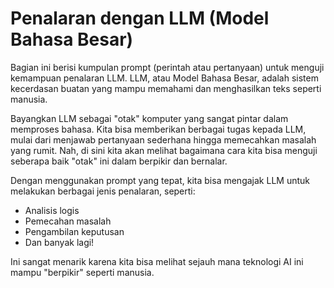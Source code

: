 
# Penalaran dengan LLM (Model Bahasa Besar)


Bagian ini berisi kumpulan prompt (perintah atau pertanyaan) untuk menguji kemampuan penalaran LLM. LLM, atau Model Bahasa Besar, adalah sistem kecerdasan buatan yang mampu memahami dan menghasilkan teks seperti manusia.

Bayangkan LLM sebagai "otak" komputer yang sangat pintar dalam memproses bahasa. Kita bisa memberikan berbagai tugas kepada LLM, mulai dari menjawab pertanyaan sederhana hingga memecahkan masalah yang rumit. Nah, di sini kita akan melihat bagaimana cara kita bisa menguji seberapa baik "otak" ini dalam berpikir dan bernalar.

Dengan menggunakan prompt yang tepat, kita bisa mengajak LLM untuk melakukan berbagai jenis penalaran, seperti:
- Analisis logis
- Pemecahan masalah
- Pengambilan keputusan
- Dan banyak lagi!

Ini sangat menarik karena kita bisa melihat sejauh mana teknologi AI ini mampu "berpikir" seperti manusia.

<ContentFileNames section="prompts/reasoning" lang="en"/>
